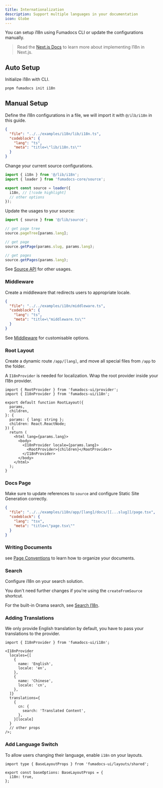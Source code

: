 ```yaml
---
title: Internationalization
description: Support multiple languages in your documentation
icon: Globe
---
```


You can setup i18n using Fumadocs CLI or update the configurations manually.

> Read the [Next.js Docs](https://nextjs.org/docs/app/building-your-application/routing/internationalization) to learn more about implementing I18n in Next.js.

## Auto Setup

Initialize i18n with CLI.

```bash
pnpm fumadocs init i18n
```

## Manual Setup

Define the i18n configurations in a file, we will import it with `@/ilb/i18n` in this guide.

```json doc-gen:file
{
  "file": "../../examples/i18n/lib/i18n.ts",
  "codeblock": {
    "lang": "ts",
    "meta": "title=\"lib/i18n.ts\""
  }
}
```

Change your current source configurations.

```ts title="lib/source.ts"
import { i18n } from '@/lib/i18n';
import { loader } from 'fumadocs-core/source';

export const source = loader({
  i18n, // [!code highlight]
  // other options
});
```

Update the usages to your source:

```ts
import { source } from '@/lib/source';

// get page tree
source.pageTree[params.lang];

// get page
source.getPage(params.slug, params.lang);

// get pages
source.getPages(params.lang);
```

See [Source API](/docs/headless/source-api) for other usages.

### Middleware

Create a middleware that redirects users to appropriate locale.

```json doc-gen:file
{
  "file": "../../examples/i18n/middleware.ts",
  "codeblock": {
    "lang": "ts",
    "meta": "title=\"middleware.ts\""
  }
}
```

See [Middleware](/docs/headless/internationalization#middleware) for customisable options.

### Root Layout

Create a dynamic route `/app/[lang]`, and move all special files from `/app` to
the folder.

A `I18nProvider` is needed for localization. Wrap the root provider inside your I18n provider.

```tsx
import { RootProvider } from 'fumadocs-ui/provider';
import { I18nProvider } from 'fumadocs-ui/i18n';

export default function RootLayout({
  params,
  children,
}: {
  params: { lang: string };
  children: React.ReactNode;
}) {
  return (
    <html lang={params.lang}>
      <body>
        <I18nProvider locale={params.lang}>
          <RootProvider>{children}</RootProvider>
        </I18nProvider>
      </body>
    </html>
  );
}
```

### Docs Page

Make sure to update references to `source` and configure Static Site Generation correctly.

```json doc-gen:file
{
  "file": "../../examples/i18n/app/[lang]/docs/[[...slug]]/page.tsx",
  "codeblock": {
    "lang": "tsx",
    "meta": "title=\"page.tsx\""
  }
}
```

### Writing Documents

see [Page Conventions](/docs/ui/page-conventions#internationalization) to learn how to organize your documents.

### Search

Configure i18n on your search solution.

You don't need further changes if you're using the `createFromSource` shortcut.

For the built-in Orama search, see [Search I18n](/docs/headless/search/orama#internationalization).

### Adding Translations

We only provide English translation by default, you have to pass your translations to the provider.

```tsx
import { I18nProvider } from 'fumadocs-ui/i18n';

<I18nProvider
  locales={[
    {
      name: 'English',
      locale: 'en',
    },
    {
      name: 'Chinese',
      locale: 'cn',
    },
  ]}
  translations={
    {
      cn: {
        search: 'Translated Content',
      },
    }[locale]
  }
  // other props
/>;
```

### Add Language Switch

To allow users changing their language, enable `i18n` on your layouts.

```tsx title="app/layout.config.tsx" twoslash
import type { BaseLayoutProps } from 'fumadocs-ui/layouts/shared';

export const baseOptions: BaseLayoutProps = {
  i18n: true,
};
```
